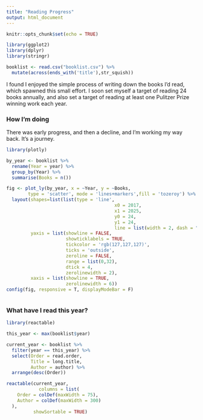```yaml
---
title: "Reading Progress"
output: html_document
---
```


```r
knitr::opts_chunk$set(echo = TRUE)

library(ggplot2)
library(dplyr)
library(stringr)

booklist <- read.csv("booklist.csv") %>%
  mutate(across(ends_with('title'),str_squish))

```

I found I enjoyed the simple process of writing down the books I'd read, which spawned this small effort. I soon set myself a target of reading 24 books annually, and also set a target of reading at least one Pulitzer Prize winning work each year.

### How I'm doing

There was early progress, and then a decline, and I'm working my way back. It's a journey.

```r
library(plotly)

by_year <- booklist %>%
  rename(Year = year) %>%
  group_by(Year) %>%
  summarise(Books = n())

fig <- plot_ly(by_year, x = ~Year, y = ~Books,
        type = 'scatter', mode = 'lines+markers',fill = 'tozeroy') %>%
  layout(shapes=list(list(type = 'line', 
                                        x0 = 2017,
                                        x1 = 2025, 
                                        y0 = 24,
                                        y1 = 24, 
                                        line = list(width = 2, dash = "dot"))),
         yaxis = list(showline = FALSE,
                      showticklabels = TRUE,
                      tickcolor = 'rgb(127,127,127)',
                      ticks = 'outside',
                      zeroline = FALSE,
                      range = list(0,32),
                      dtick = 4,
                      zerolinewidth = 2),
         xaxis = list(showline = TRUE,
                      zerolinewidth = 6))
config(fig, responsive = T, displayModeBar = F)



```

### What have I read this year?

```r
library(reactable)

this_year <- max(booklist$year)

current_year <- booklist %>%
  filter(year == this_year) %>%
  select(Order = read.order,
         Title = long.title,
         Author = author) %>%
  arrange(desc(Order))

reactable(current_year,
            columns = list(
    Order = colDef(maxWidth = 75),
    Author = colDef(maxWidth = 300)
  ),
          showSortable = TRUE)

```
